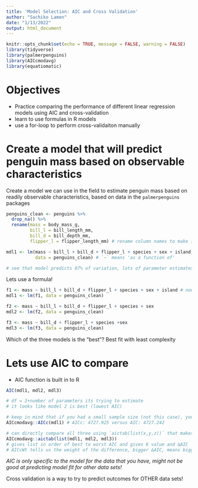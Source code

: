```yaml
---
title: 'Model Selection: AIC and Cross Validation'
author: "Sachiko Lamen"
date: "1/13/2022"
output: html_document
---
```


```r
knitr::opts_chunk$set(echo = TRUE, message = FALSE, warning = FALSE)
library(tidyverse)
library(palmerpenguins)
library(AICcmodavg)
library(equatiomatic)
```

# Objectives
* Practice comparing the performance of different linear regression models using AIC and cross-validation
* learn to use formulas in R models
* use a for-loop to perform cross-validaiton manually

# Create a model that will predict penguin mass based on observable characteristics
Create a model we can use in the field to estimate penguin mass based on readily observable characteristics, based on data in the `palmerpenguins` packages

```r
penguins_clean <- penguins %>%
  drop_na() %>%
  rename(mass = body_mass_g,
         bill_l = bill_length_mm,
         bill_d = bill_depth_mm,
         flipper_l = flipper_length_mm) # rename column names to make it easier to work with

mdl1 <- lm(mass ~ bill_l + bill_d + flipper_l + species + sex + island,
           data = penguins_clean) # `~` means 'as a function of'

# see that model predicts 87% of variation, lots of parameter estimates have high levels of significance and others do not. This could help decide what variables to drop or keep. Overall model has pretty good p value
```

Lets use a formula!

```r
f1 <- mass ~ bill_l + bill_d + flipper_l + species + sex + island # now a stored object to be used later!
mdl1 <- lm(f1, data = penguins_clean)

f2 <- mass ~ bill_l + bill_d + flipper_l + species + sex
mdl2 <- lm(f2, data = penguins_clean)

f3 <- mass ~ bill_d + flipper_l + species +sex
mdl3 <- lm(f3, data = penguins_clean)
```

Which of the three models is the "best"? Best fit with least complexity

# Lets use AIC to compare
- AIC function is built in to R

```r
AIC(mdl1, mdl2, mdl3)

# df = 2+number of parameters its trying to estimate
# it looks like model 2 is best (lowest AIC)

# keep in mind that if you had a small sample size (not this case), you would want to correct for having a small sample size using `AICc()` 
AICcmodavg::AICc(mdl1) # AICc: 4727.925 versus AIC: 4727.242

# can directly compare all three using `aictab(list(x,y,z))` that makes a nice viewing table 
AICcmodavg::aictab(list(mdl1, mdl2, mdl3))
# gives list in order of best to worst AIC and gives K value and ∆AIC  (remember you want at least 2 unit difference to consider one better than the other) :: model 2 is considered better than model 1 or 3, model 1 and 3 do not differ significantly.
# AICcWt tells us the weight of the difference, bigger ∆AIC, means bigger weight of the evidence for the model. in this case 80% of the weight of evidence suggest model 2.

```

*AIC is only specific to the model for the data that you have, might not be good at predicting model fit for other data sets!*

Cross validation is a way to try to predict outcomes for OTHER data sets!









